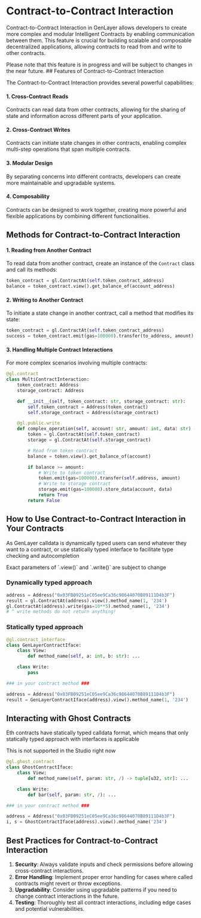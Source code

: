 
# Contract-to-Contract Interaction

Contract-to-Contract Interaction in GenLayer allows developers to create more complex and modular Intelligent Contracts by enabling communication between them. This feature is crucial for building scalable and composable decentralized applications, allowing contracts to read from and write to other contracts.

<Callout type="info">
    Please note that this feature is in progress and will be subject to changes in the near future.
</Callout>
## Features of Contract-to-Contract Interaction

The Contract-to-Contract Interaction provides several powerful capabilities:

#### 1. Cross-Contract Reads
Contracts can read data from other contracts, allowing for the sharing of state and information across different parts of your application.

#### 2. Cross-Contract Writes
Contracts can initiate state changes in other contracts, enabling complex multi-step operations that span multiple contracts.

#### 3. Modular Design
By separating concerns into different contracts, developers can create more maintainable and upgradable systems.

#### 4. Composability
Contracts can be designed to work together, creating more powerful and flexible applications by combining different functionalities.

## Methods for Contract-to-Contract Interaction

#### 1. Reading from Another Contract
To read data from another contract, create an instance of the `Contract` class and call its methods:

```python filename="token_interaction" copy
token_contract = gl.ContractAt(self.token_contract_address)
balance = token_contract.view().get_balance_of(account_address)
```

#### 2. Writing to Another Contract
To initiate a state change in another contract, call a method that modifies its state:

```python filename="token_interaction" copy
token_contract = gl.ContractAt(self.token_contract_address)
success = token_contract.emit(gas=100000).transfer(to_address, amount)
```

#### 3. Handling Multiple Contract Interactions
For more complex scenarios involving multiple contracts:

```python filename="multi_contract_interaction" copy
@gl.contract
class MultiContractInteraction:
    token_contract: Address
    storage_contract: Address

    def __init__(self, token_contract: str, storage_contract: str):
        self.token_contract = Address(token_contract)
        self.storage_contract = Address(storage_contract)

    @gl.public.write
    def complex_operation(self, account: str, amount: int, data: str) -> bool:
        token = gl.ContractAt(self.token_contract)
        storage = gl.ContractAt(self.storage_contract)

        # Read from token contract
        balance = token.view().get_balance_of(account)

        if balance >= amount:
            # Write to token contract
            token.emit(gas=100000).transfer(self.address, amount)
            # Write to storage contract
            storage.emit(gas=100000).store_data(account, data)
            return True
        return False
```
## How to Use Contract-to-Contract Interaction in Your Contracts

As GenLayer calldata is dynamically typed users can send whatever they want to a contract, or use statically typed interface to facilitate type checking and autocompletion

<Callout emoji="🏗️">
    Exact parameters of `.view()` and `.write()` are subject to change
</Callout>

### Dynamically typed approach

```py
address = Address("0x03FB09251eC05ee9Ca36c98644070B89111D4b3F")
result = gl.ContractAt(address).view().method_name(1, '234')
gl.ContractAt(address).write(gas=10**5).method_name(1, '234')
# ^ write methods do not return anything!
```

### Statically typed approach

```py
@gl.contract_interface
class GenLayerContractIface:
    class View:
        def method_name(self, a: int, b: str): ...

    class Write:
        pass

### in your contract method ###

address = Address("0x03FB09251eC05ee9Ca36c98644070B89111D4b3F")
result = GenLayerContractIface(address).view().method_name(1, '234')
```

## Interacting with Ghost Contracts

Eth contracts have statically typed calldata format, which means that only statically typed approach with interfaces is applicable

<Callout emoji="🏗️">
    This is not supported in the Studio right now
</Callout>

```py
@gl.ghost_contract
class GhostContractIface:
    class View:
        def method_name(self, param: str, /) -> tuple[u32, str]: ...

    class Write:
        def bar(self, param: str, /): ...

### in your contract method ###

address = Address("0x03FB09251eC05ee9Ca36c98644070B89111D4b3F")
i, s = GhostContractIface(address).view().method_name('234')
```

## Best Practices for Contract-to-Contract Interaction

1. **Security**: Always validate inputs and check permissions before allowing cross-contract interactions.  
2. **Error Handling**: Implement proper error handling for cases where called contracts might revert or throw exceptions.
3. **Upgradability**: Consider using upgradable patterns if you need to change contract interactions in the future.
4. **Testing**: Thoroughly test all contract interactions, including edge cases and potential vulnerabilities.


